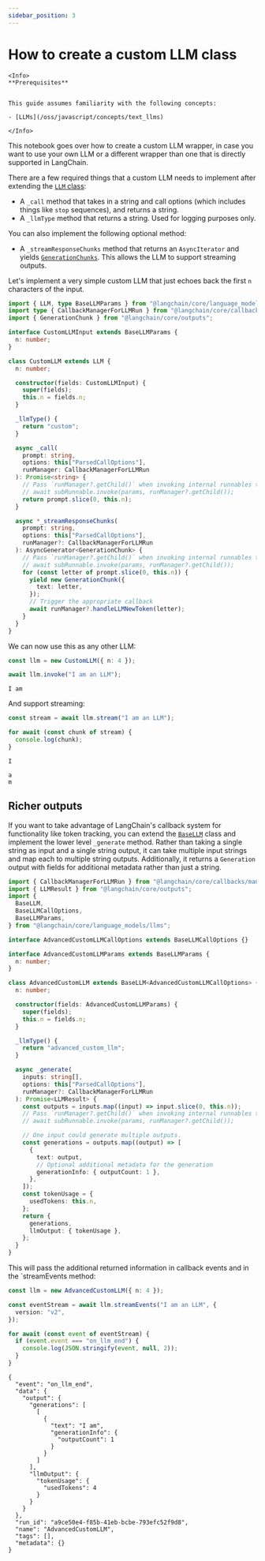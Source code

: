 ```yaml
---
sidebar_position: 3
---
```


# How to create a custom LLM class

```{=mdx}
<Info>
**Prerequisites**


This guide assumes familiarity with the following concepts:

- [LLMs](/oss/javascript/concepts/text_llms)

</Info>
```
This notebook goes over how to create a custom LLM wrapper, in case you want to use your own LLM or a different wrapper than one that is directly supported in LangChain.

There are a few required things that a custom LLM needs to implement after extending the [`LLM` class](https://api.js.langchain.com/classes/langchain_core.language_models_llms.LLM.html):

- A `_call` method that takes in a string and call options (which includes things like `stop` sequences), and returns a string.
- A `_llmType` method that returns a string. Used for logging purposes only.

You can also implement the following optional method:

- A `_streamResponseChunks` method that returns an `AsyncIterator` and yields [`GenerationChunks`](https://api.js.langchain.com/classes/langchain_core.outputs.GenerationChunk.html). This allows the LLM to support streaming outputs.

Let's implement a very simple custom LLM that just echoes back the first `n` characters of the input.


```typescript
import { LLM, type BaseLLMParams } from "@langchain/core/language_models/llms";
import type { CallbackManagerForLLMRun } from "@langchain/core/callbacks/manager";
import { GenerationChunk } from "@langchain/core/outputs";

interface CustomLLMInput extends BaseLLMParams {
  n: number;
}

class CustomLLM extends LLM {
  n: number;

  constructor(fields: CustomLLMInput) {
    super(fields);
    this.n = fields.n;
  }

  _llmType() {
    return "custom";
  }

  async _call(
    prompt: string,
    options: this["ParsedCallOptions"],
    runManager: CallbackManagerForLLMRun
  ): Promise<string> {
    // Pass `runManager?.getChild()` when invoking internal runnables to enable tracing
    // await subRunnable.invoke(params, runManager?.getChild());
    return prompt.slice(0, this.n);
  }

  async *_streamResponseChunks(
    prompt: string,
    options: this["ParsedCallOptions"],
    runManager?: CallbackManagerForLLMRun
  ): AsyncGenerator<GenerationChunk> {
    // Pass `runManager?.getChild()` when invoking internal runnables to enable tracing
    // await subRunnable.invoke(params, runManager?.getChild());
    for (const letter of prompt.slice(0, this.n)) {
      yield new GenerationChunk({
        text: letter,
      });
      // Trigger the appropriate callback
      await runManager?.handleLLMNewToken(letter);
    }
  }
}
```
We can now use this as any other LLM:


```typescript
const llm = new CustomLLM({ n: 4 });

await llm.invoke("I am an LLM");
```
```output
I am
```
And support streaming:


```typescript
const stream = await llm.stream("I am an LLM");

for await (const chunk of stream) {
  console.log(chunk);
}
```
```output
I
 
a
m
```
## Richer outputs

If you want to take advantage of LangChain's callback system for functionality like token tracking, you can extend the [`BaseLLM`](https://api.js.langchain.com/classes/langchain_core.language_models_llms.BaseLLM.html) class and implement the lower level
`_generate` method. Rather than taking a single string as input and a single string output, it can take multiple input strings and map each to multiple string outputs.
Additionally, it returns a `Generation` output with fields for additional metadata rather than just a string.


```typescript
import { CallbackManagerForLLMRun } from "@langchain/core/callbacks/manager";
import { LLMResult } from "@langchain/core/outputs";
import {
  BaseLLM,
  BaseLLMCallOptions,
  BaseLLMParams,
} from "@langchain/core/language_models/llms";

interface AdvancedCustomLLMCallOptions extends BaseLLMCallOptions {}

interface AdvancedCustomLLMParams extends BaseLLMParams {
  n: number;
}

class AdvancedCustomLLM extends BaseLLM<AdvancedCustomLLMCallOptions> {
  n: number;

  constructor(fields: AdvancedCustomLLMParams) {
    super(fields);
    this.n = fields.n;
  }

  _llmType() {
    return "advanced_custom_llm";
  }

  async _generate(
    inputs: string[],
    options: this["ParsedCallOptions"],
    runManager?: CallbackManagerForLLMRun
  ): Promise<LLMResult> {
    const outputs = inputs.map((input) => input.slice(0, this.n));
    // Pass `runManager?.getChild()` when invoking internal runnables to enable tracing
    // await subRunnable.invoke(params, runManager?.getChild());

    // One input could generate multiple outputs.
    const generations = outputs.map((output) => [
      {
        text: output,
        // Optional additional metadata for the generation
        generationInfo: { outputCount: 1 },
      },
    ]);
    const tokenUsage = {
      usedTokens: this.n,
    };
    return {
      generations,
      llmOutput: { tokenUsage },
    };
  }
}
```

This will pass the additional returned information in callback events and in the `streamEvents method:


```typescript
const llm = new AdvancedCustomLLM({ n: 4 });

const eventStream = await llm.streamEvents("I am an LLM", {
  version: "v2",
});

for await (const event of eventStream) {
  if (event.event === "on_llm_end") {
    console.log(JSON.stringify(event, null, 2));
  }
}
```
```output
{
  "event": "on_llm_end",
  "data": {
    "output": {
      "generations": [
        [
          {
            "text": "I am",
            "generationInfo": {
              "outputCount": 1
            }
          }
        ]
      ],
      "llmOutput": {
        "tokenUsage": {
          "usedTokens": 4
        }
      }
    }
  },
  "run_id": "a9ce50e4-f85b-41eb-bcbe-793efc52f9d8",
  "name": "AdvancedCustomLLM",
  "tags": [],
  "metadata": {}
}
```
